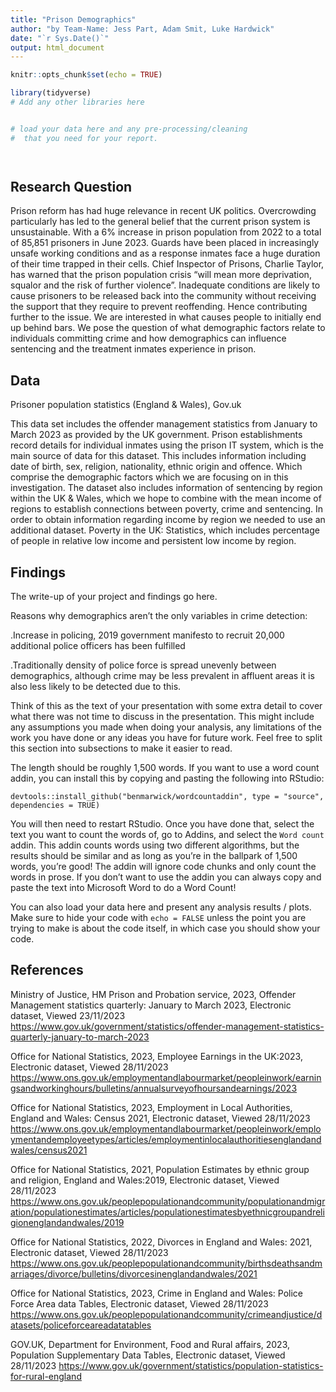 ```yaml
---
title: "Prison Demographics"
author: "by Team-Name: Jess Part, Adam Smit, Luke Hardwick"
date: "`r Sys.Date()`"
output: html_document
---
```


```r
knitr::opts_chunk$set(echo = TRUE)
```


```r
library(tidyverse)
# Add any other libraries here



```


```r
# load your data here and any pre-processing/cleaning 
#  that you need for your report.




```


## Research Question


Prison reform has had huge relevance in recent UK politics. Overcrowding particularly has led to the general belief that the current prison system is unsustainable. With a 6% increase in prison population from 2022 to a total of 85,851 prisoners in June 2023. Guards have been placed in increasingly unsafe working conditions and as a response inmates face a huge duration of their time trapped in their cells. Chief Inspector of Prisons, Charlie Taylor, has warned that the prison population crisis “will mean more deprivation, squalor and the risk of further violence”. Inadequate conditions are likely to cause prisoners to be released back into the community without receiving the support that they require to prevent reoffending. Hence contributing further to the issue. We are interested in what causes people to initially end up behind bars. We pose the question of what demographic factors relate to individuals committing crime and how demographics can influence sentencing and the treatment inmates experience in prison.




## Data

Prisoner population statistics (England & Wales), Gov.uk

This data set includes the offender management statistics from January to March 2023 as provided by the UK government. Prison establishments record details for individual inmates using the prison IT system, which is the main source of data for this dataset. This includes information including date of birth, sex, religion, nationality, ethnic origin and offence. Which comprise the demographic factors which we are focusing on in this investigation. The dataset also includes information of sentencing by region within the UK & Wales, which we hope to combine with the mean income of regions to establish connections between poverty, crime and sentencing. In order to obtain information regarding income by region we needed to use an additional dataset. Poverty in the UK: Statistics, which includes percentage of people in relative low income and persistent low income by region.




## Findings

The write-up of your project and findings go here. 

Reasons why demographics aren’t the only variables in crime detection:

.Increase in policing, 2019 government manifesto to recruit 20,000 additional police officers has been fulfilled

.Traditionally density of police force is spread unevenly between demographics, although crime may be less prevalent in affluent areas it is also less likely to be detected due to this.


Think of this as the text of your presentation with some extra detail to cover what there was not time to discuss in the presentation. This might include any assumptions you made when doing your analysis, any limitations of the work you have done or any ideas you have for future work. Feel free to split this section into subsections to make it easier to read. 

The length should be roughly 1,500 words. 
If you want to use a word count addin, you can install this by copying and pasting the following into RStudio:

`devtools::install_github("benmarwick/wordcountaddin", type = "source", dependencies = TRUE)`

You will then need to restart RStudio. Once you have done that, select the text you want to count the words of, go to Addins, and select the `Word count` addin.
This addin counts words using two different algorithms, but the results should be similar and as long as you're in the ballpark of 1,500 words, you're good! 
The addin will ignore code chunks and only count the words in prose. If you don't want to use the addin you can always copy and paste the text into Microsoft Word to do a Word Count!

You can also load your data here and present any analysis results / plots.
Make sure to hide your code with  `echo = FALSE` unless the point you are trying to make is about the code itself, in which case you should show your code.





## References

Ministry of Justice, HM Prison and Probation service, 2023, Offender Management statistics quarterly: January to March 2023, Electronic dataset, Viewed 23/11/2023 <https://www.gov.uk/government/statistics/offender-management-statistics-quarterly-january-to-march-2023>

Office for National Statistics, 2023, Employee Earnings in the UK:2023, Electronic dataset, Viewed 28/11/2023
<https://www.ons.gov.uk/employmentandlabourmarket/peopleinwork/earningsandworkinghours/bulletins/annualsurveyofhoursandearnings/2023>

Office for National Statistics, 2023, Employment in Local Authorities, England and Wales: Census 2021, Electronic dataset, Viewed 28/11/2023
<https://www.ons.gov.uk/employmentandlabourmarket/peopleinwork/employmentandemployeetypes/articles/employmentinlocalauthoritiesenglandandwales/census2021>

Office for National Statistics, 2021, Population Estimates by ethnic group and religion, England and Wales:2019, Electronic dataset, Viewed 28/11/2023
<https://www.ons.gov.uk/peoplepopulationandcommunity/populationandmigration/populationestimates/articles/populationestimatesbyethnicgroupandreligionenglandandwales/2019>

Office for National Statistics, 2022, Divorces in England and Wales: 2021, Electronic dataset, Viewed 28/11/2023 <https://www.ons.gov.uk/peoplepopulationandcommunity/birthsdeathsandmarriages/divorce/bulletins/divorcesinenglandandwales/2021>

Office for National Statistics, 2023, Crime in England and Wales: Police Force Area data Tables, Electronic dataset, Viewed 28/11/2023 <https://www.ons.gov.uk/peoplepopulationandcommunity/crimeandjustice/datasets/policeforceareadatatables> 

GOV.UK, Department for Environment, Food and Rural affairs, 2023, Population Supplementary Data Tables, Electronic dataset, Viewed 28/11/2023 <https://www.gov.uk/government/statistics/population-statistics-for-rural-england>








